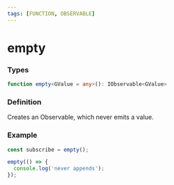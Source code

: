 ```yaml
---
tags: [FUNCTION, OBSERVABLE]
---
```


# empty

### Types

```ts
function empty<GValue = any>(): IObservable<GValue>
```

### Definition

Creates an Observable, which never emits a value.

### Example

```ts
const subscribe = empty();

empty(() => {
  console.log('never appends');
});
```
